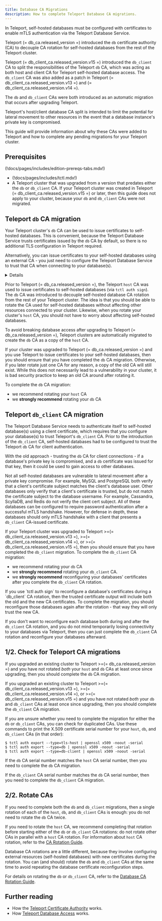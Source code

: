 ```yaml
---
title: Database CA Migrations
description: How to complete Teleport Database CA migrations.
---
```


In Teleport, self-hosted databases must be configured with certificates to
enable mTLS authentication via the Teleport Database Service.

Teleport (= db_ca.released_version =) introduced the `db` certificate
authority (CA) to decouple CA rotation for self-hosted databases from the rest of
the Teleport cluster.

Teleport (= db_client_ca.released_version.v15 =) introduced the `db_client` CA
to split the responsibilities of the Teleport `db` CA, which was acting as both
host and client CA for Teleport self-hosted database access.
The `db_client` CA was also added as a patch in Teleport
(= db_client_ca.released_version.v13 =) and
(= db_client_ca.released_version.v14 =).

The `db` and `db_client` CAs were both introduced as an automatic migration
that occurs after upgrading Teleport.

Teleport's host/client database CA split is intended to limit the potential for
lateral movement to other resources in the event that a database instance's
private key is compromised.

This guide will provide information about why these CAs were added to Teleport
and how to complete any pending migrations for your Teleport cluster.

## Prerequisites

(!docs/pages/includes/edition-prereqs-tabs.mdx!)

- (!docs/pages/includes/tctl.mdx!)
- A Teleport cluster that was upgraded from a version that predates either the
  `db` or `db_client` CA.
  If your Teleport cluster was created in Teleport
  (= db_client_ca.released_version.v15 =) or later, then this guide does
  not apply to your cluster, because your `db` and `db_client` CAs were not
  migrated.

## Teleport `db` CA migration

Your Teleport cluster's `db` CA can be used to issue certificates to self-hosted
databases.
This is convenient, because the Teleport Database Service trusts certificates
issued by the `db` CA by default, so there is no additional TLS configuration
in Teleport required.

Alternatively, you can issue certificates to your self-hosted databases using
an external CA - you just need to configure the Teleport Database Service to
trust that CA when connecting to your database(s).

<Details title="How to make Teleport trust an external database CA?">
For a static database defined in your Teleport Database Service `teleport.yaml`
configuration file, set `tls.ca_cert_file` to a file containing your CA's root
certificate.

For a dynamic database, put your CA's root certificate in `spec.tls.ca_cert`. 

For examples and more information, consult the
[Database Access Configuration Reference](../../enroll-resources/database-access/reference/configuration.mdx).
</Details>

Prior to Teleport (= db_ca.released_version =), the Teleport `host` CA was used
to issue certificates to self-hosted databases (via `tctl auth sign`).
The `db` CA was introduced to decouple self-hosted database CA rotation
from the rest of your Teleport cluster.
The idea is that you should be able to rotate the CA used for self-hosted
databases without affecting other resources connected to your cluster.
Likewise, when you rotate your cluster's `host` CA, you should not have to worry
about affecting self-hosted databases.

To avoid breaking database access after upgrading to Teleport
(= db_ca.released_version =), Teleport clusters are automatically migrated to
create the `db` CA as a copy of the `host` CA.

If your cluster was upgraded to Teleport (= db_ca.released_version =) and you
use Teleport to issue certificates to your self-hosted databases, then you
should ensure that you have completed the `db` CA migration.
Otherwise, if you later rotate just one CA for any reason, a copy of the old CA
will still exist.
While this does not necessarily lead to a vulnerability in your cluster, it is
bad security practice to keep an old CA around after rotating it.

To complete the `db` CA migration:
- we recommend rotating your `host` CA
- we **strongly recommend** rotating your `db` CA

## Teleport `db_client` CA migration

The Teleport Database Service needs to authenticate itself to self-hosted
database(s) using a client certificate, which requires that you configure your
database(s) to trust Teleport's `db_client` CA.
Prior to the introduction of the `db_client` CA, self-hosted databases had to be
configured to trust the Teleport `db` CA for client authentication.

With the old approach - trusting the `db` CA for client connections - if a
database's private key is compromised, and a `db` certificate was issued for
that key, then it could be used to gain access to other databases.

Not all self-hosted databases are vulnerable to lateral movement after a private
key  compromise.
For example, MySQL and PostgreSQL both verify that a client's certificate
subject matches the client's database user.
Other databases only verify that a client's certificate is trusted, but do not
match the certificate subject to the database username.
For example, Cassandra, ScyllaDB, and Redis do not verify the client cert
subject.
All of these databases can be configured to require password authentication
after a successful mTLS handshake.
However, for defense in depth, these databases should only mTLS handshake with
a client that presents a `db_client` CA-issued certificate.

If your Teleport cluster was upgraded to Teleport
\>=(= db_client_ca.released_version.v13 =),
\>=(= db_client_ca.released_version.v14 =), or
\>=(= db_client_ca.released_version.v15 =),
then you should ensure that you have completed the `db_client` migration.
To complete the `db_client` CA migration:
- we recommend rotating your `db` CA
- we **strongly recommend** rotating your `db_client` CA.
- we **strongly recommend** reconfiguring your databases' certificates after
  you complete the `db_client` CA rotation.

<Admonition type="note" title="reconfiguring certs after db_client CA rotation">
  If you use `tctl auth sign` to reconfigure a database's certificates during
  a `db_client` CA rotation, then the trusted certificate output will include
  both the old and the new CA certificates.
  To complete the migration, you should reconfigure those databases again after
  the rotation - that way they will only trust the new CA.
 
  If you don't want to reconfigure each database both during and after the
  `db_client` CA rotation, and you do not mind temporarily losing connectivity
  to your databases via Teleport, then you can just complete the `db_client` CA
  rotation and reconfigure your databases afterward.
</Admonition>

## 1/2. Check for Teleport CA migrations

If you upgraded an existing cluster to Teleport
\>=(= db_ca.released_version =)
and you have not rotated *both* your `host` and `db` CAs at least once since
upgrading, then you should complete the `db` CA migration.

If you upgraded an existing cluster to Teleport
\>=(= db_client_ca.released_version.v13 =),
\>=(= db_client_ca.released_version.v14 =), or
\>=(= db_client_ca.released_version.v15 =)
and you have not rotated *both* your
`db` and `db_client` CAs at least once since upgrading, then you should complete
the `db_client` CA migration.

If you are unsure whether you need to complete the migration for either the `db`
or `db_client` CAs, you can check for duplicated CAs.
Use these commands to print the X.509 certificate serial number for your `host`,
`db`, and `db_client` CAs (in that order):

```code
$ tctl auth export --type=tls-host | openssl x509 -noout -serial
$ tctl auth export --type=db | openssl x509 -noout -serial
$ tctl auth export --type=db-client | openssl x509 -noout -serial
```

If the `db` CA serial number matches the `host` CA serial number, then you 
need to complete the `db` CA migration.

If the `db_client` CA serial number matches the `db` CA serial number, then you
need to complete the `db_client` CA migration.

## 2/2. Rotate CAs

If you need to complete both the `db` and `db_client` migrations, then a single
rotation of each of the `host`, `db`, and `db_client` CAs is enough: you do not
need to rotate the `db` CA twice.

If you need to rotate the `host` CA, we recommend completing that rotation
before starting either of the `db` or `db_client` CA rotations: do not rotate
other CAs in parallel with a `host` CA rotation.
For information about `host` CA rotation, refer to the 
[CA Rotation Guide](./ca-rotation.mdx).

Database CA rotations are a little different, because they involve configuring
external resources (self-hosted databases) with new certificates during the
rotation.
You can (and should) rotate the `db` and `db_client` CAs at the same time to
avoid repeating the database certificate reconfiguration steps.

For details on rotating the `db` or `db_client` CA, refer to the
[Database CA Rotation Guide](./db-ca-rotation.mdx).

## Further reading

- How the [Teleport Certificate Authority](../../architecture/authentication.mdx) works.
- How [Teleport Database Access](../../enroll-resources/database-access/architecture.mdx) works.
